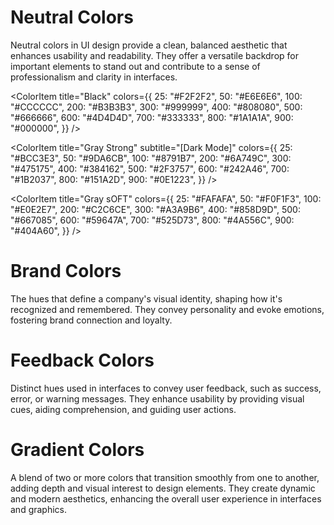 
<Meta title='Colors' />

# Neutral Colors
Neutral colors in UI design provide a clean, balanced aesthetic that enhances usability and readability. They offer a versatile backdrop for important elements to stand out and contribute to a sense of professionalism and clarity in interfaces.

<ColorPalette>
  <ColorItem 
    title="White"
    colors={{
      main:"#FFFFFF"
    }}
  />

  <ColorItem 
    title="Black"
    colors={{
      25: "#F2F2F2",
      50: "#E6E6E6",
      100: "#CCCCCC",
      200: "#B3B3B3",
      300: "#999999",
      400: "#808080",
      500: "#666666",
      600: "#4D4D4D",
      700: "#333333",
      800: "#1A1A1A",
      900: "#000000",
    }}
  />

  <ColorItem 
    title="Gray Strong"
    subtitle="[Dark Mode]"
    colors={{
      25: "#BCC3E3",
      50: "#9DA6CB",
      100: "#8791B7",
      200: "#6A749C",
      300: "#475175",
      400: "#384162",
      500: "#2F3757",
      600: "#242A46",
      700: "#1B2037",
      800: "#151A2D",
      900: "#0E1223",
    }}
  />

  <ColorItem 
    title="Gray sOFT"
    colors={{
      25: "#FAFAFA",
      50: "#F0F1F3",
      100: "#E0E2E7",
      200: "#C2C6CE",
      300: "#A3A9B6",
      400: "#858D9D",
      500: "#667085",
      600: "#59647A",
      700: "#525D73",
      800: "#4A556C",
      900: "#404A60",
    }}
  />
</ColorPalette>


# Brand Colors
The hues that define a company's visual identity, shaping how it's recognized and remembered. They convey personality and evoke emotions, fostering brand connection and loyalty.

<ColorPalette>
    <ColorItem 
    title="Primary"
    colors={{
      25: "#F8F5FF",
      50: "#F2EDFF",
      100: "#E4DAFF",
      200: "#CAB4FF",
      300: "#AF8FFF",
      400: "#9569FF",
      500: "#7A44FF",
      600: "#6236CC",
      700: "#492999",
      800: "#301C66",
      900: "#180E33",
    }}
  />
  <ColorItem 
    title="Secondary"
    colors={{
      25: "#FAF6FF",
      50: "#F5EDFF",
      100: "#EBDBFF",
      200: "#D7B7FF",
      300: "#C292FF",
      400: "#AE6EFF",
      500: "#9A4AFF",
      600: "#7B24E8",
      700: "#5500C1",
      800: "#3D008C",
      900: "#230051",
    }}
  />
  <ColorItem 
    title="Tertiary"
    colors={{
      25: "#F5F9FF",
      50: "#ECF5FF",
      100: "#D7EAFF",
      200: "#B0D4FF",
      300: "#88BFFF",
      400: "#61AAFF",
      500: "#3994FF",
      600: "#1873DE",
      700: "#0053B5",
      800: "#00418E",
      900: "#002A5C",
    }}
  />
</ColorPalette>


# Feedback Colors
Distinct hues used in interfaces to convey user feedback, such as success, error, or warning messages. They enhance usability by providing visual cues, aiding comprehension, and guiding user actions.

<ColorPalette>
  <ColorItem
    title="Positive"
    colors={{
      25: "#F4FCF7",
      50: "#E9FAF0",
      100: "#D3F4E0",
      200: "#A7E9C1",
      300: "#7BDFA3",
      400: "#4FD484",
      500: "#23C965",
      600: "#08B94E",
      700: "#02983E",
      800: "#00732E",
      900: "#00481D",
    }}
  />
  <ColorItem
    title="Negative"
    colors={{
      25: "#FFF8F7",
      50: "#FFF1F0",
      100: "#FFE2E0",
      200: "#FFC6C2",
      300: "#FFA9A3",
      400: "#FF8D85",
      500: "#FF554A",
      600: "#EA483D",
      700: "#D7392E",
      800: "#C8271C",
      900: "#B71409",
    }}
  />
  <ColorItem
    title="Warning"
    colors={{
      25: "#FFFCF6",
      50: "#FFF9ED",
      100: "#FFF3DB",
      200: "#FFE6B7",
      300: "#FFDA92",
      400: "#FFCD6E",
      500: "#FFC14A",
      600: "#EBA622",
      700: "#D18A02",
      800: "#9F6800",
      900: "#5A3B00",
    }}
  />
</ColorPalette>


# Gradient Colors
A blend of two or more colors that transition smoothly from one to another, adding depth and visual interest to design elements. They create dynamic and modern aesthetics, enhancing the overall user experience in interfaces and graphics.

<ColorPalette>
  <ColorItem
    title="Lavander Bloom"
    colors={{
      lavanderBloom: 'linear-gradient(45deg, #6E4AFF 0%, #CCBFFF 100%)',
    }}
  />
  <ColorItem
    title="Coral Peach"
    colors={{
      coralPeach: 'linear-gradient(45deg, #F47CB4 0%, #FEE2CC 100%)',
    }}
  />
  <ColorItem
    title="Serene Sky"
    colors={{
      sereneSky: 'linear-gradient(45deg, #8E9FF5 0%, #E3E8FD 100%)',
    }}
  />
  <ColorItem
    title="Ocean Turquoise"
    colors={{
      oceanTurquoise: 'linear-gradient(45deg, #1B5DE0 0%, #36CCC2 100%)',
    }}
  />
  <ColorItem
    title="Sunset Gold"
    colors={{
      sunsetGold: 'linear-gradient(45deg, #FF880B 0%, #FFD8B0 100%)',
    }}
  />
  <ColorItem
    title="Orchid Twilight"
    colors={{
      orchidTwilight: 'linear-gradient(45deg, #C165DD 0%, #5C27FE 100%)',
    }}
  />
  <ColorItem
    title="Emerald Jade"
    colors={{
      emeraldJade: 'linear-gradient(45deg, #2AFEB7 0%, #08C792 100%)',
    }}
  />
  <ColorItem
    title="Sapphire Azure"
    colors={{
      sapphireAzure: 'linear-gradient(45deg, #658DF5 0%, #1153FC 100%)',
    }}
  />
  <ColorItem
    title="Aqua Amethyst"
    colors={{
      aquaAmethyst: 'linear-gradient(45deg, #1DE5E2 0%, #B588F7 100%)',
    }}
  />
  <ColorItem
    title="Mint Lemonade"
    colors={{
      mintLemonade: 'linear-gradient(45deg, #3FCAB2 0%, #FBEB8E 100%)',
    }}
  />
  <ColorItem
    title="Fiery Lavender"
    colors={{
      fieryLavender: 'linear-gradient(45deg, #FE3A0A 0%, #F0C8F4 100%)',
    }}
  />
  <ColorItem
    title="Violet Rose"
    colors={{
      violetRose: 'linear-gradient(45deg, #9627FC 0%, #FBC4D2 100%)',
    }}
  />
  <ColorItem
    title="Pink Blossom"
    colors={{
      pinkBlossom: 'linear-gradient(45deg, #FF5886 0%, #FFB6FC 100%)',
    }}
  />
  <ColorItem
    title="Sky Magenta"
    colors={{
      skyMagenta: 'linear-gradient(45deg, #8CD7F7 0%, #F674F9 100%)',
    }}
  />
  <ColorItem
    title="Neon Lime"
    colors={{
      neonLime: 'linear-gradient(45deg, #A9FFDB 0%, #17D970 100%)',
    }}
  />

</ColorPalette>
